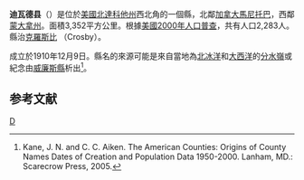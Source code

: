 {{noteTA
|T=zh-hans:迪瓦德县 (北达科他州);zh-hk:迪瓦德縣 (北達科他州);zh-tw:迪瓦德郡 (北達科他州);
|1=zh-hans:县;zh-hk:縣;zh-tw:郡;
}}
<!--[[File:Map_of_North_Dakota_highlighting_Divide_County.svg|250px]]-->
{{Infobox U.S. County|
 |county  = 迪瓦德縣
 |state = 北達科他州
 |en county  = Divide County
 |en state = North Dakota 
 |seal =  
 |map size = 225
 |founded = 
 |seat = [[Crosby,_North_Dakota|Crosby]] 
 |area = 3,352 [[km²|km²]] (1,2942 [[square_mile|mi²]]) 
 |area land  = 3,262 km² (1,260 mi²) 
 |area water = 90 km² (35 mi²)
 |area percentage = 2.68% 
 |census yr = 2000
 |pop = 2,283
 |density = 0.7
 |web = 
|}}
'''迪瓦德县'''（{{lang-en|Divide County}}）是位於[[美國|美國]][[北達科他州|北達科他州]]西北角的一個縣，北鄰[[加拿大|加拿大]][[馬尼托巴|馬尼托巴]]，西鄰[[蒙大拿州|蒙大拿州]]。面積3,352平方公里。根據[[美國2000年人口普查|美國2000年人口普查]]，共有人口2,283人。縣治[[克羅斯比_(北達科他州)|克羅斯比]] （Crosby）。

成立於1910年12月9日。縣名的來源可能是來自當地為[[北冰洋|北冰洋]]和[[大西洋|大西洋]]的[[分水嶺|分水嶺]]或紀念由[[威廉斯縣_(北達科他州)|威廉斯縣]]析出<ref>Kane, J. N. and C. C. Aiken. The American Counties: Origins of County Names Dates of Creation and Population Data 1950-2000. Lanham, MD.: Scarecrow Press, 2005.</ref>。

== 参考文献 ==
<div class="references-small">
<references />
</div>

[[Category:北達科他州行政區劃|D]]